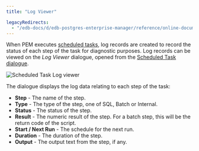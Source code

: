 ```yaml
---
title: "Log Viewer"

legacyRedirects:
  - "/edb-docs/d/edb-postgres-enterprise-manager/reference/online-documentation/8.0/pem_log_view.html"
---
```


<div id="pem_log_view" class="registered_link"></div>

When PEM executes [scheduled tasks](./#pem_task_view), log records are created to record the status of each step of the task for diagnostic purposes. Log records can be viewed on the *Log Viewer* dialogue, opened from the [Scheduled Task dialogue](./#pem_task_view).

![Scheduled Task Log viewer](../../images/pem_log_view.png)

The dialogue displays the log data relating to each step of the task:

-   **Step** - The name of the step.
-   **Type** - The type of the step, one of SQL, Batch or Internal.
-   **Status** - The status of the step.
-   **Result** - The numeric result of the step. For a batch step, this will be the return code of the script.
-   **Start / Next Run** - The schedule for the next run.
-   **Duration** - The duration of the step.
-   **Output** - The output text from the step, if any.

